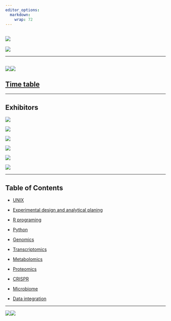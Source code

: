 ```yaml
---
editor_options:
  markdown:
    wrap: 72
---
```


## ![](Page/elements/img/Logo/Logo_Multi-omics_4.png)

![](Page/elements/img/Logo/Logo_Multi-omics_1.png)

------------------------------------------------------------------------

## ![](Page/elements/img/Agenda/Agenda_1.jpg)![](Page/elements/img/Agenda/Agenda_2.jpg)

## [Time table](Page/src/Time%20table/Time_table.html)

------------------------------------------------------------------------

## **Exhibitors**

[![](./Page/elements/img/Exhibitors/Gibthai.jpg)](https://www.gibthai.com/)

[![](./Page/elements/img/Exhibitors/Biodesign.jpeg)](https://www.biodesign.co.th/)

[![](./Page/elements/img/Exhibitors/Bruker.png)](https://www.bruker.com/en.html)

[![](./Page/elements/img/Exhibitors/Genomax.png)](https://www.genomaxtech.com)

[![](./Page/elements/img/Exhibitors/WTE.jpeg)](https://worldtechenterprise.com)

[![](./Page/elements/img/Exhibitors/DKSH.png)](https://www.dksh.com/th-en/home)

------------------------------------------------------------------------

## Table of Contents

-   [UNIX](./Page/elements/contents/02%20UNIX%20session/Content/UNIX_Document.html)

-   [Experimental design and analytical planing](./Page/elements/contents/01%20Experimental%20design/Content/HandsOn.html)

-   [R programing](./Page/elements/contents/03%20R%20session/Content/Rdocument.html)

-   [Python](./Page/elements/contents/04%20Python/Content/Content.html)

-   [Genomics](./Page/elements/contents/05%20Genomics/Content/Content.html)

-   [Transcriptomics](./Page/elements/contents/06%20Transcriptomics/Content/RNA.html)

-   [Metabolomics](./Page/elements/contents/07%20Metabolomics/Content/Introduction.html)

-   [Proteomics](./Page/elements/contents/08%20Proteomics/Content/Introduction.html)

-   [CRISPR](./Page/elements/contents/09%20CRISPR/Content/Content.html)

-   [Microbiome](./)

-   [Data integration](./Page/elements/contents/11%20Data%20integration/Content/Content.html)

------------------------------------------------------------------------

![](Page/elements/img/Logo/Logo_Multi-omics_2.png)![](Page/elements/img/Logo/Logo_Multi-omics_3.png)


